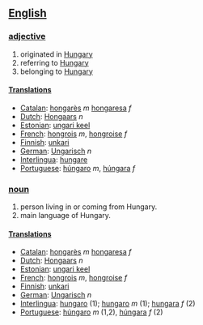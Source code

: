 ==[[English]]==
===[[adjective]]===
#originated in [[Hungary]]
#referring to [[Hungary]]
#belonging to [[Hungary]]
====[[Translation]]s====
*[[Catalan]]: [[hongarès]] ''m'' [[hongaresa]] ''f''
*[[Dutch]]: [[Hongaars]] ''n''
*[[Estonian]]: [[ungari keel]]
*[[French]]: [[hongrois]] ''m'', [[hongroise]] ''f''
*[[Finnish]]: [[unkari]]
*[[German]]: [[Ungarisch]] ''n''
*[[Interlingua]]: [[hungare]]
*[[Portuguese]]: [[húngaro]] ''m'', [[húngara]] ''f''
===[[noun]]===
#person living in or coming from Hungary.
#main language of Hungary.
====[[Translation]]s====
*[[Catalan]]: [[hongarès]] ''m'' [[hongaresa]] ''f''
*[[Dutch]]: [[Hongaars]] ''n''
*[[Estonian]]: [[ungari keel]]
*[[French]]: [[hongrois]] ''m'', [[hongroise]] ''f''
*[[Finnish]]: [[unkari]]
*[[German]]: [[Ungarisch]] ''n''
*[[Interlingua]]: [[hungaro]] (1); [[hungaro]] ''m'' (1); [[hungara]] ''f'' (2)
*[[Portuguese]]: [[húngaro]] ''m'' (1,2), [[húngara]] ''f'' (2)